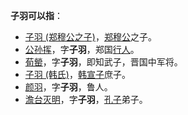 '''子羽可以指'''：
* [[子羽_(郑穆公之子)|子羽 (郑穆公之子)]]，[[郑穆公|郑穆公]]之子。
* [[公孙挥|公孙挥]]，字'''子羽'''，郑国[[行人_(官职)|行人]]。
* [[荀罃|荀罃]]，字'''子羽'''，即知武子，晋国中军将。
* [[子羽_(韩氏)|子羽 (韩氏)]]，[[韩宣子|韩宣子]]庶子。
* [[颜羽|颜羽]]，字'''子羽'''，鲁人。
* [[澹台灭明|澹台灭明]]，字'''子羽'''，[[孔子|孔子]]弟子。 


{{disambig|Cat=二字人名消歧义}}